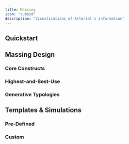 ```yaml
---
title: Massing
icon: "cuboid"
description: "Visualizations of Arterial's information"
---
```


## Quickstart

## Massing Design

### Core Constructs

### Highest-and-Best-Use

### Generative Typologies

## Templates & Simulations

### Pre-Defined

### Custom
